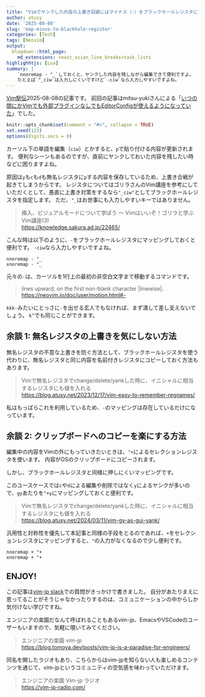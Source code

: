 ```yaml
---
title: "Vimでヤンクした内容の上書き回避にはマイナス（-）をブラックホールレジスタにマッピングするといいよ"
author: atusy
date: '2025-08-08'
slug: 'map-minus-to-blackhole-register'
categories: [Tech]
tags: [Neovim]
output:
  blogdown::html_page:
    md_extensions: +east_asian_line_breaks+task_lists
highlighhtjs: [Lua]
summary: |
    `nnoremap - "_`しておくと、ヤンクした内容を残しながら編集できて便利ですよ。
    たとえば`"_ciw`は入力しにくいですけど`-ciw`なら入力しやすいですよね。
---
```


[Vim駅伝](https://vim-jp.org/ekiden/)2025-08-08の記事です。
前回の記事はmitsu-yukiさんによる「[いつの間にかVimでも外部プラグインなしでもEditorConfigが使えるようになっていた](https://qiita.com/mitsu-yuki/items/a438b1dbddd240253d86)」でした。

```r
knitr::opts_chunk$set(comment = "#>", collapse = TRUE)
set.seed(123)
options(digits.secs = 0)
```

カーソル下の単語を編集（`ciw`）とかすると、`p`で貼り付ける内容が更新されます。
便利なシーンもあるのですが、直前にヤンクしておいた内容を残したい時などに困りますよね。

原因は`y`も`c`も`d`も無名レジスタに`p`する内容を保存しているため、上書き合戦が起きてしまうからです。
レジスタについてはゴリラさんのVim講座を参考にしていただくとして、愚直に上書き対策をするなら`"_ciw"`としてブラックホールレジスタを指定します。
ただ、`"_`はお世事にも入力しやすいキーではありません。

> 挿入、ビジュアルモードについて学ぼう 〜 Vimはいいぞ！ゴリラと学ぶVim講座(3) \
> <https://knowledge.sakura.ad.jp/22465/>

こんな時は以下のように、`-`をブラックホールレジスタにマッピングしておくと便利です。
`-ciw`なら入力しやすいですよね。

``` vim
nnoremap - "_
xnoremap - "_
```

元々の`-`は、カーソルを1行上の最初の非空白文字まで移動するコマンドです。

> lines upward, on the first non-blank character |linewise|. \
> <https://neovim.io/doc/user/motion.html#->

`kkk-`みたいにとっさに`-`を出せる玄人でもなければ、まず潰して差し支えないでしょう。
`k^`でも同じことができます。

## 余談 1: 無名レジスタの上書きを気にしない方法

無名レジスタの不意な上書きを防ぐ方法として、ブラックホールレジスタを使う代わりに、無名レジスタと同じ内容を名前付きレジスタにコピーしておく方法もあります。

> Vimで無名レジスタでchange/delete/yankした時に、イニシャルに相当するレジスタにも値を入れる \
> <https://blog.atusy.net/2023/12/17/vim-easy-to-remember-regnames/>

私はもっぱらこれを利用しているため、`-`のマッピングは存在しているだけになっています。

## 余談 2: クリップボードへのコピーを楽にする方法

編集中の内容をVimの外にもっていきたいときは、`"+`によるセレクションレジスタを使います。
内容がOSのクリップボードにコピーされます。

しかし、ブラックホールレジスタと同様に押しにくいマッピングです。

このユースケースでは`c`や`d`による編集や削除ではなく`y`によるヤンクが多いので、`gy`あたりを`"+y`にマッピングしておくと便利です。

> Vimで無名レジスタでchange/delete/yankした時に、イニシャルに相当するレジスタにも値を入れる \
> <https://blog.atusy.net/2024/03/11/vim-gy-as-gui-yank/>

汎用性と対称性を優先して本記事と同様の手段をとるのであれば、`+`をセレクションレジスタにマッピングすると、`"`の入力がなくなるので少し便利です。

``` vim
nnoremap + "+
xnoremap + "+
```

## ENJOY!

この記事は[vim-jp slack](https://vim-jp.org/docs/chat.html)での質問がきっかけで書きました。
自分があたりまえに思ってることがそうじゃなかったりするのは、コミュニケーションの中からしか気付けない学びですね。

エンジニアの楽園だなんて呼ばれることもあるvim-jp、EmacsやVSCodeのユーザーもいますので、気軽に覗いてみてください。

> エンジニアの楽園 vim-jp \
> <https://blog.tomoya.dev/posts/vim-jp-is-a-paradise-for-engineers/>

同名を関したラジオもあり、こちらからはvim-jpを知らない人も楽しめるコンテンツを通じて、vim-jpというコミュニティの空気感を味わっていただけます。

> エンジニアの楽園 Vim-jp ラジオ \
> <https://vim-jp-radio.com/>
